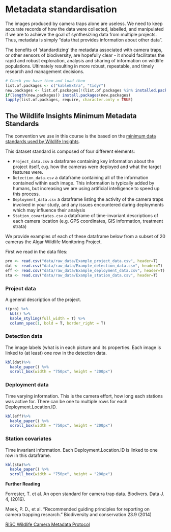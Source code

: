 # Metadata standardisation {#standard}

The images produced by camera traps alone are useless. We need to keep accurate records of how the data were collected, labelled, and manipulated if we are to achieve the goal of synthesizing data from multiple projects. Thus, metadata is simply “data that provides information about other data”. 

The benefits of 'standardizing' the metadata associated with camera traps, or other sensors of biodiversity, are hopefully clear - it should facilitates the rapid and robust exploration, analysis and sharing of information on wildlife populations. Ultimately resulting in more robust, repeatable, and timely research and management decisions.

```r
# Check you have them and load them
list.of.packages <- c("kableExtra", "tidyr")
new.packages <- list.of.packages[!(list.of.packages %in% installed.packages()[,"Package"])]
if(length(new.packages)) install.packages(new.packages)
lapply(list.of.packages, require, character.only = TRUE)

```

## The Wildlife Insights Minimum Metadata Standards

The convention we use in this course is the based on the [minimum data standards used by Wildlife Insights](https://www.wildlifeinsights.org/standards).

This dataset standard is composed of four different elements:

- `Project_data.csv` a dataframe containing key information about the project itself, e.g. how the cameras were deployed and what the target features were.
- `Detection_data.csv` a dataframe containing all of the information contained within each image. This information is typically added by humans, but increasing we are using artificial intelligence to speed up this process. 
- `Deployment_data.csv` a dataframe listing the activity of the camera traps involved in your study, and any issues encountered during deployments which may influence their analysis
- `Station_covariates.csv` a dataframe of time-invariant descriptions of each camera location (e.g. GPS coordinates, GIS information, treatment strata)

We provide examples of each of these dataframe below from a subset of 20 cameras the Algar Wildlife Monitoring Project.

First we read in the data files:

```r
pro <- read.csv("data/raw_data/Example_project_data.csv", header=T)
dat <- read.csv("data/raw_data/Example_detection_data.csv", header=T)
eff <- read.csv("data/raw_data/Example_deployment_data.csv", header=T)
sta <- read.csv("data/raw_data/Example_station_data.csv", header=T)
```

### Project data
A general description of the project.

```r
t(pro) %>%
  kbl() %>%
  kable_styling(full_width = T) %>%
  column_spec(1, bold = T, border_right = T)
```

### Detection data
The image labels (what is in each picture and its properties. Each image is linked to 
(at least) one row in the detection data. 

```r
kbl(dat)%>%
  kable_paper() %>%
  scroll_box(width = "750px", height = "200px")
```


### Deployment data
Time varying information. This is the camera effort, how long each stations was active for. There can be one to multiple rows for each Deployment.Location.ID.

```r
kbl(eff)%>%
  kable_paper() %>%
  scroll_box(width = "750px", height = "200px")

```

### Station covariates
Time invariant information. Each Deployment.Location.ID is linked to one row in this dataframe.

```r
kbl(sta)%>%
  kable_paper() %>%
  scroll_box(width = "750px", height = "200px")

```

**Further Reading**

Forrester, T. et al. An open standard for camera trap data. Biodivers. Data J. 4, (2016).

Meek, P. D., et al. "Recommended guiding principles for reporting on camera trapping research." Biodiversity and conservation 23.9 (2014)

[RISC Wildlife Camera Metadata Protocol](https://www2.gov.bc.ca/assets/gov/environment/natural-resource-stewardship/nr-laws-policy/risc/wcmp_v1.pdf)  





